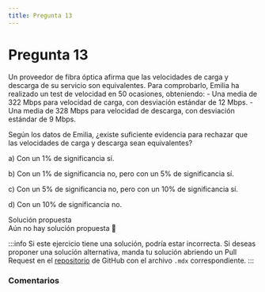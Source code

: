 ```yaml
---
title: Pregunta 13
---
```



# Pregunta 13

<div className="exercise">
Un proveedor de fibra óptica afirma que las velocidades de carga y descarga de su servicio son equivalentes. Para comprobarlo, Emilia ha realizado un test de velocidad en 50 ocasiones, obteniendo:
- Una media de 322 Mbps para velocidad de carga, con desviación estándar de 12 Mbps.
- Una media de 328 Mbps para velocidad de descarga, con desviación estándar de 9 Mbps.

Según los datos de Emilia, ¿existe suficiente evidencia para rechazar que las velocidades de carga y descarga sean equivalentes?

a) Con un $1 \%$ de significancia sí.

b) Con un $1 \%$ de significancia no, pero con un $5 \%$ de significancia sí.

c) Con un $5 \%$ de significancia no, pero con un $10 \%$ de significancia sí.

d) Con un $10 \%$ de significancia no.
</div>

<MDXDetails>
<summary>Solución propuesta</summary>

<div className="exercise">
Aún no hay solución propuesta 🥲
</div>

:::info 
Si este ejercicio tiene una solución, podría estar incorrecta. Si deseas proponer una solución alternativa, manda tu solución abriendo
un Pull Request en el [repositorio](https://github.com/crow-rojas/apuntes-fundamentals/pulls) de GitHub con el archivo
`.mdx` correspondiente. 
:::

</MDXDetails>

### Comentarios

<Disqus
  url="https://crow-rojas.github.io/apuntes-fundamentals/docs/mathematics/probability-and-statistics/exercises/2023-2/p13"
  identifier="docs/mathematics/probability-and-statistics/exercises/2023-2/p13"
  title="2023-2 Probabilidades y Estadística - Pregunta 13"
/>
